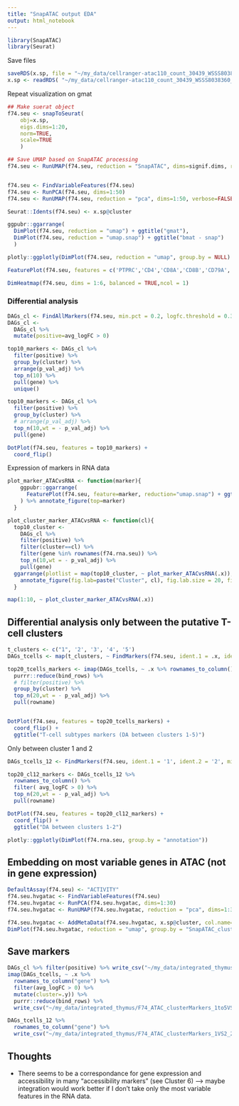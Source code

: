 ```yaml
---
title: "SnapATAC output EDA"
output: html_notebook
---
```



```r
library(SnapATAC)
library(Seurat)
```


Save files
```r
saveRDS(x.sp, file = "~/my_data/cellranger-atac110_count_30439_WSSS8038360_GRCh38-1_1_0.snapATAC.RDS")
x.sp <- readRDS( "~/my_data/cellranger-atac110_count_30439_WSSS8038360_GRCh38-1_1_0.snapATAC.RDS")
```


Repeat visualization on gmat
```r
## Make suerat object
f74.seu <- snapToSeurat(
    obj=x.sp, 
    eigs.dims=1:20, 
    norm=TRUE,
    scale=TRUE
    )

## Save UMAP based on SnapATAC processing
f74.seu <- RunUMAP(f74.seu, reduction = "SnapATAC", dims=signif.dims, reduction.name = "umap.snap")


f74.seu <- FindVariableFeatures(f74.seu)
f74.seu <- RunPCA(f74.seu, dims=1:50)
f74.seu <- RunUMAP(f74.seu, reduction = "pca", dims=1:50, verbose=FALSE) 

Seurat::Idents(f74.seu) <- x.sp@cluster

ggpubr::ggarrange(
  DimPlot(f74.seu, reduction = "umap") + ggtitle("gmat"),
  DimPlot(f74.seu, reduction = "umap.snap") + ggtitle("bmat - snap") 
  )

```


```r
plotly::ggplotly(DimPlot(f74.seu, reduction = "umap", group.by = NULL) + ggtitle("gmat"))
```

```r
FeaturePlot(f74.seu, features = c('PTPRC','CD4','CD8A','CD8B','CD79A','FOXN1','EPCAM','PDGFRA','GNG4', 'FOXP3','RAG1','RAG2','NKG7','CCR7'), reduction = "umap.snap")
```

```r
DimHeatmap(f74.seu, dims = 1:6, balanced = TRUE,ncol = 1)
```

### Differential analysis 
<!-- Snap ATAC way -->
<!-- ```{r} -->
<!-- cluster = 1 -->
<!-- DARs= findDAR( -->
<!--     obj=x.sp, -->
<!--     input.mat="gmat", -->
<!--     cluster.pos=cluster, -->
<!--     # cluster.neg = 5, -->
<!--     cluster.neg.method="random", -->
<!--     test.method="exactTest", -->
<!--     bcv=0.4, #0.4 for human, 0.1 for mouse -->
<!--     seed.use=42 -->
<!--   ); -->


<!-- gmat.cl <- x.sp@gmat[which(x.sp@cluster==cluster),] -->
<!-- gmat.neg <- x.sp@gmat[which(x.sp@cluster!=cluster),] -->

<!-- hist(as.matrix(gmat.cl), breaks=50) -->


<!-- # DARs %>% -->
<!--   # mutate(gene=colnames(x.sp@gmat)) %>% -->
<!--   # arrange() %>% -->
<!--   # filter(PValue < 0.05) -->

<!-- hist(DARs$PValue, breaks = 20) -->

<!-- DARs$FDR = p.adjust(DARs$PValue, method="BH") -->
<!-- idy = which(DARs$FDR < 5e-2 & DARs$logFC > 0) -->
<!-- plot(DARs$logCPM, DARs$logFC,  -->
<!--     pch=19, cex=0.1, col="grey",  -->
<!--     ylab="logFC", xlab="logCPM", -->
<!--     main=paste("Cluster", cluster) -->
<!--   ) -->
<!-- points(DARs$logCPM[idy],  -->
<!--     DARs$logFC[idy],  -->
<!--     pch=19,  -->
<!--     cex=0.5,  -->
<!--     col="red" -->
<!--   ) -->

<!-- ``` -->
```r
DAGs_cl <- FindAllMarkers(f74.seu, min.pct = 0.2, logfc.threshold = 0.3)
DAGs_cl <- 
  DAGs_cl %>%
  mutate(positive=avg_logFC > 0)
```
```r
top10_markers <- DAGs_cl %>%
  filter(positive) %>%
  group_by(cluster) %>%
  arrange(p_val_adj) %>%
  top_n(10) %>%
  pull(gene) %>%
  unique()

top10_markers <- DAGs_cl %>%
  filter(positive) %>%
  group_by(cluster) %>%
  # arrange(p_val_adj) %>%
  top_n(10,wt = - p_val_adj) %>%
  pull(gene)

DotPlot(f74.seu, features = top10_markers) +
  coord_flip()
```

Expression of markers in RNA data

```r
plot_marker_ATACvsRNA <- function(marker){
    ggpubr::ggarrange(
      FeaturePlot(f74.seu, feature=marker, reduction="umap.snap") + ggtitle("ATAC"), FeaturePlot(f74.rna.seu, feature=marker) + ggtitle("RNA")
    ) %>% annotate_figure(top=marker)
  }

plot_cluster_marker_ATACvsRNA <- function(cl){
  top10_cluster <-
    DAGs_cl %>%
    filter(positive) %>%
    filter(cluster==cl) %>%
    filter(gene %in% rownames(f74.rna.seu)) %>%
    top_n(10,wt = - p_val_adj) %>%
    pull(gene)
  ggarrange(plotlist = map(top10_cluster, ~ plot_marker_ATACvsRNA(.x)), ncol=2, nrow=5) %>% 
    annotate_figure(fig.lab=paste("Cluster", cl), fig.lab.size = 20, fig.lab.face = "bold")
  }

map(1:10, ~ plot_cluster_marker_ATACvsRNA(.x))
```

## Differential analysis only between the putative T-cell clusters
```r
t_clusters <- c("1", '2', '3', '4', '5')
DAGs_tcells <- map(t_clusters, ~ FindMarkers(f74.seu, ident.1 = .x, ident.2 = setdiff(t_clusters,.x), min.pct = 0.2, logfc.threshold = 0.3))

top20_tcells_markers <- imap(DAGs_tcells, ~ .x %>% rownames_to_column() %>% filter( avg_logFC > 0) %>% mutate(cluster=.y)) %>%
  purrr::reduce(bind_rows) %>%
  # filter(positive) %>%
  group_by(cluster) %>%
  top_n(20,wt = - p_val_adj) %>%
  pull(rowname)


DotPlot(f74.seu, features = top20_tcells_markers) +
  coord_flip() +
  ggtitle("T-cell subtypes markers (DA between clusters 1-5)")
```

Only between cluster 1 and 2
```r
DAGs_tcells_12 <- FindMarkers(f74.seu, ident.1 = '1', ident.2 = '2', min.pct = 0.2, logfc.threshold = 0.3)

top20_cl12_markers <- DAGs_tcells_12 %>% 
  rownames_to_column() %>% 
  filter( avg_logFC > 0) %>% 
  top_n(20,wt = - p_val_adj) %>%
  pull(rowname)

DotPlot(f74.seu, features = top20_cl12_markers) +
  coord_flip() +
  ggtitle("DA between clusters 1-2")
```



```r
plotly::ggplotly(DimPlot(f74.rna.seu, group.by = "annotation"))
```


## Embedding on most variable genes in ATAC (not in gene expression)
```r
DefaultAssay(f74.seu) <- "ACTIVITY"
f74.seu.hvgatac <- FindVariableFeatures(f74.seu)
f74.seu.hvgatac <- RunPCA(f74.seu.hvgatac, dims=1:30)
f74.seu.hvgatac <- RunUMAP(f74.seu.hvgatac, reduction = "pca", dims=1:30, verbose=FALSE) 

f74.seu.hvgatac <- AddMetaData(f74.seu.hvgatac, x.sp@cluster, col.name='SnapATAC_cluster')
DimPlot(f74.seu.hvgatac, reduction = "umap", group.by = "SnapATAC_cluster") 
```

## Save markers
```r
DAGs_cl %>% filter(positive) %>% write_csv("~/my_data/integrated_thymus/F74_ATAC_clusterMarkers_allVSall_20191104.csv")
imap(DAGs_tcells, ~ .x %>% 
  rownames_to_column("gene") %>%
  filter(avg_logFC > 0) %>%
  mutate(cluster=.y)) %>%
  purrr::reduce(bind_rows) %>%
  write_csv("~/my_data/integrated_thymus/F74_ATAC_clusterMarkers_1to5VS1to5_20191104.csv")

DAGs_tcells_12 %>% 
  rownames_to_column("gene") %>%
  write_csv("~/my_data/integrated_thymus/F74_ATAC_clusterMarkers_1VS2_20191104.csv")
```



## Thoughts

- There seems to be a correspondance for gene expression and accessibility in many "accessibility markers" (see Cluster 6) --> maybe integration would work better if I don't take only the most variable features in the RNA data. 


